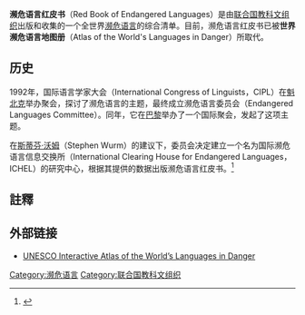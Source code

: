 '''濒危语言红皮书'''（Red Book of Endangered Languages）是由[[联合国教科文组织|联合国教科文组织]]出版和收集的一个全世界[[濒危语言|濒危语言]]的综合清单。目前，濒危语言红皮书已被'''世界濒危语言地图册'''（Atlas of the World's Languages in Danger）所取代。

==历史==
1992年，国际语言学家大会（International Congress of Linguists，CIPL）在[[魁北克|魁北克]]举办聚会，探讨了濒危语言的主题，最终成立濒危语言委员会（Endangered Languages Committee）。同年，它在[[巴黎|巴黎]]举办了一个国际聚会，发起了这项主题。

在[[斯蒂芬·沃姆|斯蒂芬·沃姆]]（Stephen Wurm）的建议下，委员会决定建立一个名为国际濒危语言信息交换所（International Clearing House for Endangered Languages，ICHEL）的研究中心，根据其提供的数据出版濒危语言红皮书。<ref>{{cite book|title=Language diversity endangered|url=https://archive.org/details/languagediversit00bren|first=Matthias|last=Brenzinger|pages=[https://archive.org/details/languagediversit00bren/page/206 206]–207|location=Berlin, New York|publisher=[[Mouton_de_Gruyter|Mouton de Gruyter]]|year=2007|id=ISBN 3110170493, ISBN 978-3-11-017049-8}}</ref>

==註釋==
{{reflist}}

==外部链接==
* [http://www.unesco.org/new/en/culture/themes/endangered-languages/atlas-of-languages-in-danger/ UNESCO Interactive Atlas of the World’s Languages in Danger] {{Wayback|url=http://www.unesco.org/new/en/culture/themes/endangered-languages/atlas-of-languages-in-danger/ |date=20161213064456 }}

[[Category:濒危语言|Category:濒危语言]]
[[Category:联合国教科文组织|Category:联合国教科文组织]]